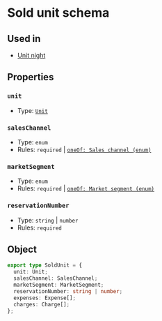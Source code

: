 # Sold unit schema

## Used in
- [Unit night](/schema-ntak/segments/unit-night#soldunits)

## Properties
### `unit`
- Type: [`Unit`](/schema-ntak/segments/unit)

### `salesChannel`
- Type: `enum`
- Rules: `required` | [`oneOf: Sales channel (enum)`](/schema-ntak/enums/sales-channel)

### `marketSegment`
- Type: `enum`
- Rules: `required` | [`oneOf: Market segment (enum)`](/schema-ntak/enums/market-segment)

### `reservationNumber`
- Type: `string` | `number`
- Rules: `required`

## Object
```ts
export type SoldUnit = {
  unit: Unit;
  salesChannel: SalesChannel;
  marketSegment: MarketSegment;
  reservationNumber: string | number;
  expenses: Expense[];
  charges: Charge[];
};
```